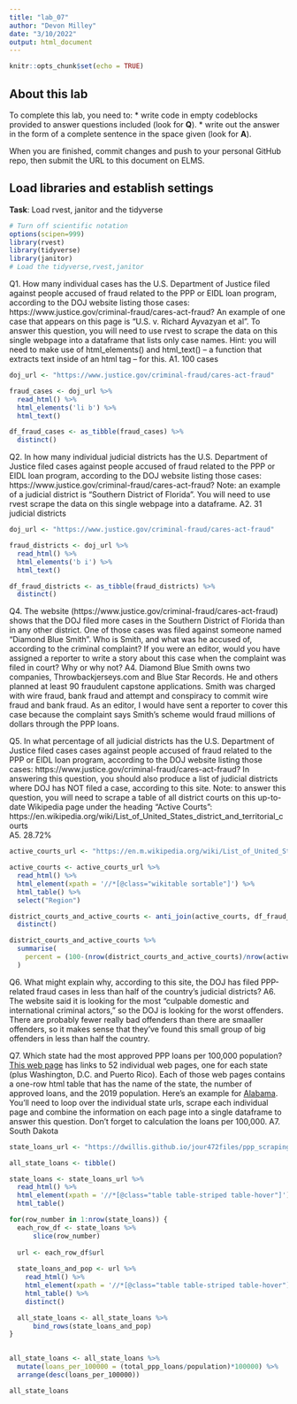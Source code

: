 ```yaml
---
title: "lab_07"
author: "Devon Milley"
date: "3/10/2022"
output: html_document
---
```


```r
knitr::opts_chunk$set(echo = TRUE)
```

## About this lab

To complete this lab, you need to:
* write code in empty codeblocks provided to answer questions included (look for **Q**).
* write out the answer in the form of a complete sentence in the space given (look for **A**).

When you are finished, commit changes and push to your personal GitHub repo, then submit the URL to this document on ELMS.

## Load libraries and establish settings
**Task**: Load rvest, janitor and the tidyverse
```r
# Turn off scientific notation
options(scipen=999)
library(rvest)
library(tidyverse)
library(janitor)
# Load the tidyverse,rvest,janitor

```


Q1. How many individual cases has the U.S. Department of Justice filed against people accused of fraud related to the PPP or EIDL loan program, according to the DOJ website listing those cases: https://www.justice.gov/criminal-fraud/cares-act-fraud?  An example of one case that appears on this page is "U.S. v. Richard Ayvazyan et al". To answer this question, you will need to use rvest to scrape the data on this single webpage into a dataframe that lists only case names. Hint: you will need to make use of html_elements() and html_text() -- a function that extracts text inside of an html tag -- for this.
A1. 100 cases

```r
doj_url <- "https://www.justice.gov/criminal-fraud/cares-act-fraud"

fraud_cases <- doj_url %>% 
  read_html() %>% 
  html_elements('li b') %>%
  html_text()

df_fraud_cases <- as_tibble(fraud_cases) %>% 
  distinct()
```

Q2. In how many individual judicial districts has the U.S. Department of Justice filed cases against people accused of fraud related to the PPP or EIDL loan program, according to the DOJ website listing those cases: https://www.justice.gov/criminal-fraud/cares-act-fraud?  Note: an example of a judicial district is "Southern District of Florida". You will need to use rvest scrape the data on this single webpage into a dataframe.
A2. 31 judicial districts

```r
doj_url <- "https://www.justice.gov/criminal-fraud/cares-act-fraud"

fraud_districts <- doj_url %>% 
  read_html() %>% 
  html_elements('b i') %>% 
  html_text()

df_fraud_districts <- as_tibble(fraud_districts) %>% 
  distinct()
```

Q4. The website (https://www.justice.gov/criminal-fraud/cares-act-fraud) shows that the DOJ filed more cases in the Southern District of Florida than in any other district. One of those cases was filed against someone named "Diamond Blue Smith". Who is Smith, and what was he accused of, according to the criminal complaint? If you were an editor, would you have assigned a reporter to write a story about this case when the complaint was filed in court? Why or why not?
A4. Diamond Blue Smith owns two companies, Throwbackjerseys.com and Blue Star Records. He and others planned at least 90 fraudulent capstone applications. Smith was charged with wire fraud, bank fraud and attempt and conspiracy to commit wire fraud and bank fraud. As an editor, I would have sent a reporter to cover this case because the complaint says Smith's scheme would fraud millions of dollars through the PPP loans.

Q5. In what percentage of all judicial districts has the U.S. Department of Justice filed cases cases against people accused of fraud related to the PPP or EIDL loan program, according to the DOJ website listing those cases: https://www.justice.gov/criminal-fraud/cares-act-fraud? In answering this question, you should also produce a list of judicial districts where DOJ has NOT filed a case, according to this site.  Note: to answer this question, you will need to scrape a table of all district courts on this up-to-date Wikipedia page under the heading "Active Courts": https://en.wikipedia.org/wiki/List_of_United_States_district_and_territorial_courts  
A5. 28.72%
```r
active_courts_url <- "https://en.m.wikipedia.org/wiki/List_of_United_States_district_and_territorial_courts"

active_courts <- active_courts_url %>% 
  read_html() %>% 
  html_element(xpath = '//*[@class="wikitable sortable"]') %>%
  html_table() %>% 
  select("Region")

district_courts_and_active_courts <- anti_join(active_courts, df_fraud_districts, by=c("Region" = "value")) %>% 
  distinct()

district_courts_and_active_courts %>% 
  summarise(
    percent = (100-(nrow(district_courts_and_active_courts)/nrow(active_courts))*100)
  )

```
Q6. What might explain why, according to this site, the DOJ has filed PPP-related fraud cases in less than half of the country's judicial districts?
A6. The website said it is looking for the most "culpable domestic and international criminal actors," so the DOJ is looking for the worst offenders. There are probably fewer really bad offenders than there are smaaller offenders, so it makes sense that they've found this small group of big offenders in less than half the country.  

Q7. Which state had the most approved PPP loans per 100,000 population? [This web page](https://dwillis.github.io/jour472files/ppp_scraping_example/index.html) has links to 52 individual web pages, one for each state (plus Washington, D.C. and Puerto Rico). Each of those web pages contains a one-row html table that has the name of the state, the number of approved loans, and the 2019 population. Here's an example for [Alabama](https://dwillis.github.io/jour472files/ppp_scraping_example/states/alabama.html). You'll need to loop over the individual state urls, scrape each individual page and combine the information on each page into a single dataframe to answer this question. Don't forget to calculation the loans per 100,000.
A7. South Dakota
```r
state_loans_url <- "https://dwillis.github.io/jour472files/ppp_scraping_example/index.html"

all_state_loans <- tibble()

state_loans <- state_loans_url %>% 
  read_html() %>% 
  html_element(xpath = '//*[@class="table table-striped table-hover"]') %>%
  html_table()

for(row_number in 1:nrow(state_loans)) {
  each_row_df <- state_loans %>%
      slice(row_number)
  
  url <- each_row_df$url
  
  state_loans_and_pop <- url %>% 
    read_html() %>% 
    html_element(xpath = '//*[@class="table table-striped table-hover"]') %>% 
    html_table() %>% 
    distinct()

  all_state_loans <- all_state_loans %>%
      bind_rows(state_loans_and_pop) 
}
  

all_state_loans <- all_state_loans %>% 
  mutate(loans_per_100000 = (total_ppp_loans/population)*100000) %>% 
  arrange(desc(loans_per_100000))

all_state_loans
```